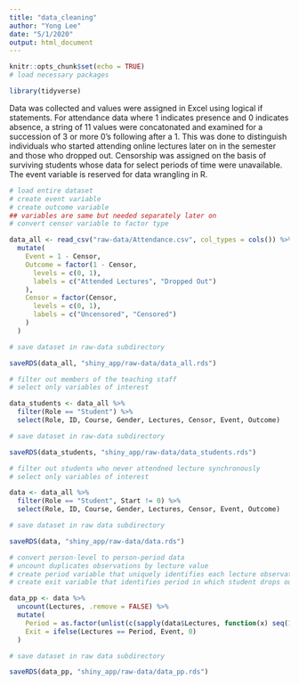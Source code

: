 ```yaml
---
title: "data_cleaning"
author: "Yong Lee"
date: "5/1/2020"
output: html_document
---
```


```r
knitr::opts_chunk$set(echo = TRUE)
# load necessary packages

library(tidyverse)
```

Data was collected and values were assigned in Excel using logical if statements. For attendance data where 1 indicates presence and 0 indicates absence, a string of 11 values were concatonated and examined for a succession of 3 or more 0's following after a 1. This was done to distinguish individuals who started attending online lectures later on in the semester and those who dropped out. Censorship was assigned on the basis of surviving students whose data for select periods of time were unavailable. The event variable is reserved for data wrangling in R.

```r
# load entire dataset
# create event variable
# create outcome variable
## variables are same but needed separately later on
# convert censor variable to factor type

data_all <- read_csv("raw-data/Attendance.csv", col_types = cols()) %>%
  mutate(
    Event = 1 - Censor,
    Outcome = factor(1 - Censor,
      levels = c(0, 1),
      labels = c("Attended Lectures", "Dropped Out")
    ),
    Censor = factor(Censor,
      levels = c(0, 1),
      labels = c("Uncensored", "Censored")
    )
  )

# save dataset in raw-data subdirectory

saveRDS(data_all, "shiny_app/raw-data/data_all.rds")
```

```r
# filter out members of the teaching staff
# select only variables of interest

data_students <- data_all %>%
  filter(Role == "Student") %>%
  select(Role, ID, Course, Gender, Lectures, Censor, Event, Outcome)

# save dataset in raw-data subdirectory

saveRDS(data_students, "shiny_app/raw-data/data_students.rds")
```

```r
# filter out students who never attendned lecture synchronously
# select only variables of interest

data <- data_all %>%
  filter(Role == "Student", Start != 0) %>%
  select(Role, ID, Course, Gender, Lectures, Censor, Event, Outcome)

# save dataset in raw data subdirectory

saveRDS(data, "shiny_app/raw-data/data.rds")
```

```r
# convert person-level to person-period data
# uncount duplicates observations by lecture value
# create period variable that uniquely identifies each lecture observation
# create exit variable that identifies period in which student drops out

data_pp <- data %>%
  uncount(Lectures, .remove = FALSE) %>%
  mutate(
    Period = as.factor(unlist(c(sapply(data$Lectures, function(x) seq(1, x))))),
    Exit = ifelse(Lectures == Period, Event, 0)
  )

# save dataset in raw data subdirectory

saveRDS(data_pp, "shiny_app/raw-data/data_pp.rds")
```